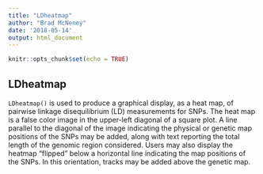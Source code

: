 ```yaml
---
title: "LDheatmap"
author: "Brad McNeney"
date: '2018-05-14'
output: html_document
---
```


```r
knitr::opts_chunk$set(echo = TRUE)
```

## LDheatmap

`LDheatmap()` is used to produce a graphical display,
as a heat map, of pairwise linkage disequilibrium (LD) 
measurements for SNPs.
The heat map is a false color image in the upper-left 
diagonal of a square plot. A line parallel to 
the diagonal of the image indicating
the physical or genetic map positions of the SNPs 
may be added, along
with text reporting the total length of the genomic 
region considered. Users may also display the heatmap
"flipped" below a horizontal line indicating the map
positions of the SNPs. In this orientation, 
tracks may be added above the genetic map.